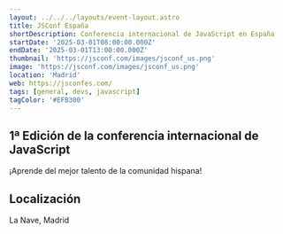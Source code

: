 ```yaml
---
layout: ../../../layouts/event-layout.astro
title: JSConf España
shortDescription: Conferencia internacional de JavaScript en España
startDate: '2025-03-01T08:00:00.000Z'
endDate: '2025-03-01T13:00:00.000Z'
thumbnail: 'https://jsconf.com/images/jsconf_us.png'
image: 'https://jsconf.com/images/jsconf_us.png'
location: 'Madrid'
web: https://jsconfes.com/
tags: [general, devs, javascript]
tagColor: '#EFB300'
---
```



## 1ª Edición de la conferencia internacional de JavaScript

¡Aprende del mejor talento de la comunidad hispana!

## Localización

La Nave, Madrid

<GoogleMap
  src="https://www.google.com/maps/place/La+Nave/@40.3475974,-3.698572,17z/data=!3m1!4b1!4m6!3m5!1s0xd4226dc6a64c46b:0x23e1b239d4aea935!8m2!3d40.3475974!4d-3.6959971!16s%2Fg%2F11bz0mzwm7?entry=ttu&g_ep=EgoyMDI0MDkxMC4wIKXMDSoASAFQAw%3D%3D"
  ariaLabel="C. Cifuentes, 5, Villaverde, 28021 Madrid"
/>
